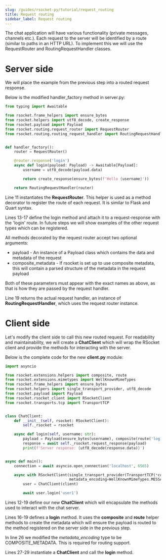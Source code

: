 ```yaml
---
slug: /guides/rsocket-py/tutorial/request_routing
title: Request routing
sidebar_label: Request routing
---
```


The chat application will have various functionality (private messages, channels etc.). Each request to the server will
be identified by a route (similar to paths in an HTTP URL). To implement this we will use the RequestRouter and RoutingRequestHandler
classes.

# Server side

We will place the example from the previous step into a routed request response.

Below is the modified handler_factory method in server.py:

```py
from typing import Awaitable

from rsocket.frame_helpers import ensure_bytes
from rsocket.helpers import utf8_decode, create_response
from rsocket.payload import Payload
from rsocket.routing.request_router import RequestRouter
from rsocket.routing.routing_request_handler import RoutingRequestHandler


def handler_factory():
    router = RequestRouter()

    @router.response('login')
    async def login(payload: Payload) -> Awaitable[Payload]:
        username = utf8_decode(payload.data)

        return create_response(ensure_bytes(f'Hello {username}'))

    return RoutingRequestHandler(router)
```

Line 11 instantiates the <b>RequestRouter</b>. This helper is used as a method decorator to register the route of each request.
It is similar to Flask and Quart syntax.

Lines 13-17 define the login method and attach it to a request-response with the 'login' route. In future steps we will show examples
of the other request types which can be registered.

All methods decorated by the request router accept two optional arguments:
- payload - An instance of a Payload class which contains the data and metadata of the request
- composite_metadata - If rsocket is set up to use composite metadata, this will contain a parsed structure of the metadata in the request payload

Both of these parameters must appear with the exact names as above, as that is how they are passed by the request handler.

Line 19 returns the actual request handler, an instance of <b>RoutingRequestHandler</b>, which uses the request router instance.

# Client side

Let's modify the client side to call this new routed request. For readability and maintainability, we will create a <b>ChatClient</b>
which will wrap the RSocket client and provide the methods for interacting with the server.

Below is the complete code for the new <b>client.py</b> module:

```py
import asyncio

from rsocket.extensions.helpers import composite, route
from rsocket.extensions.mimetypes import WellKnownMimeTypes
from rsocket.frame_helpers import ensure_bytes
from rsocket.helpers import single_transport_provider, utf8_decode
from rsocket.payload import Payload
from rsocket.rsocket_client import RSocketClient
from rsocket.transports.tcp import TransportTCP


class ChatClient:
    def __init__(self, rsocket: RSocketClient):
        self._rsocket = rsocket

    async def login(self, username: str):
        payload = Payload(ensure_bytes(username), composite(route('login')))
        response = await self._rsocket.request_response(payload)
        print(f'Server response: {utf8_decode(response.data)}')


async def main():
    connection = await asyncio.open_connection('localhost', 6565)

    async with RSocketClient(single_transport_provider(TransportTCP(*connection)),
                             metadata_encoding=WellKnownMimeTypes.MESSAGE_RSOCKET_COMPOSITE_METADATA) as client:
        user = ChatClient(client)

        await user.login('user1')
```

Lines 12-19 define our new <b>ChatClient</b> which will encapsulate the methods used to interact with the chat server.

Lines 16-19 defines a <b>login</b> method. It uses the <b>composite</b> and <b>route</b> helper methods to create the metadata which will ensure
the payload is routed to the method registered on the server side in the previous step.

In line 26 we modified the *metadata_encoding* type to be COMPOSITE_METADATA. This is required for routing support.

Lines 27-29 instantiate a <b>ChatClient</b> and call the <b>login</b> method.
